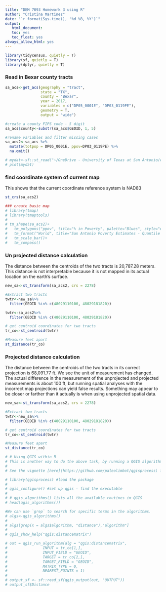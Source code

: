 ```yaml
---
title: "DEM 7093 Homework 3 using R"
author: "Cristina Martinez"
date: "`r format(Sys.time(), '%d %B, %Y')`"
output:
   html_document:
   toc: yes
   toc_float: yes
always_allow_html: yes
---
```


```r
library(tidycensus, quietly = T)
library(sf, quietly = T)
library(dplyr, quietly = T)
```

### Read in Bexar county tracts

```r
sa_acs<-get_acs(geography = "tract",
                state = "TX",
                county = "Bexar",
                year = 2017,
                variables = c("DP05_0001E", "DP03_0119PE"),
                geometry = T, 
                output = "wide")

#create a county FIPS code - 5 digit
sa_acs$county<-substr(sa_acs$GEOID, 1, 5)

#rename variables and filter missing cases
sa_acs2<-sa_acs %>%
  mutate(totpop = DP05_0001E, ppov=DP03_0119PE) %>%
  na.omit()

# mydat<-sf::st_read("~/OneDrive - University of Texas at San Antonio/classes/gis_classwork/bexarpolygon.shp")
# plot(mydat)
```

### find coordinate system of current map

This shows that the current coordinate reference system is NAD83

```r
st_crs(sa_acs2)
```

```r
### create basic map
# library(tmap)
# library(tmaptools)
# 
# tm_shape(sa_acs2)+
#   tm_polygons("ppov", title="% in Poverty", palette="Blues", style="quantile", n=5 )+
#   tm_format("World", title="San Antonio Poverty Estimates - Quantile Breaks", legend.outside=T)+
#   tm_scale_bar()+
#   tm_compass()
```

### Un projected distance calculation

The distance between the centroids of the two tracts is 20,787.28 meters. This distance is not interpretable because it is not mapped in its actual location on the earth's surface.

```r
new_sa<-st_transform(sa_acs2, crs = 2278)

#Extract two tracts
twtr<-new_sa%>%
  filter(GEOID %in% c(48029110100, 48029181820))

twtr<-sa_acs2%>%
  filter(GEOID %in% c(48029110100, 48029181820))

# get centroid coordinates for two tracts
tr_co<-st_centroid(twtr)

#Measure feet apart
st_distance(tr_co)
```

### Projected distance calculation

The distance between the centroids of the two tracts in its correct projection is 68,091.77 ft. We see the unit of measurement has changed. The actual difference in the measurement of the unprojected and projected measurements is about 100 ft, but running spatial analyses with the incorrect map projections can yield false results. Something may appear to be closer or farther than it actually is when using unprojected spatial data.

```r
new_sa<-st_transform(sa_acs2, crs = 2278)

#Extract two tracts
twtr<-new_sa%>%
  filter(GEOID %in% c(48029110100, 48029181820))

# get centroid coordinates for two tracts
tr_co<-st_centroid(twtr)

#Measure feet apart
st_distance(tr_co)
```
```r
# # Using QGIS within R
# This is another way to do the above task, by running a QGIS algorithm within R using the `qgisprocess` package. 
# 
# See the vignette [here](https://github.com/paleolimbot/qgisprocess) for more on what this package is and some examples.

# library(qgisprocess) #load the package
# 
# qgis_configure() #set up qgis - find the executable
# 
# # qgis_algorithms() lists all the available routines in QGIS
# head(qgis_algorithms())

```

```r
#We can use `grep` to search for specific terms in the algorithms. 
# algs<-qgis_algorithms()
# 
# algs[grep(x = algs$algorithm, "distance"),"algorithm"]
# 
# qgis_show_help("qgis:distancematrix")
```

```r
# out = qgis_run_algorithm(alg = "qgis:distancematrix",
#                INPUT = tr_co[1,],
#                INPUT_FIELD = "GEOID", 
#                TARGET = tr_co[2,],
#                TARGET_FIELD = "GEOID",
#                MATRIX_TYPE = 0, 
#                NEAREST_POINTS = 1)
# 
# output_sf <- sf::read_sf(qgis_output(out, "OUTPUT"))
# output_sf$Distance
```
